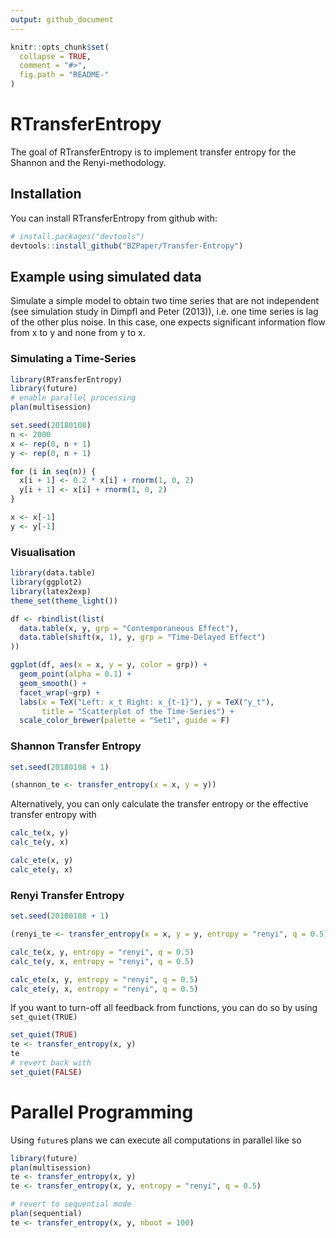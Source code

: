 ```yaml
---
output: github_document
---
```


<!-- README.md is generated from README.Rmd. Please edit that file -->

```r
knitr::opts_chunk$set(
  collapse = TRUE,
  comment = "#>",
  fig.path = "README-"
)
```

# RTransferEntropy

The goal of RTransferEntropy is to implement transfer entropy for the Shannon and the Renyi-methodology.

## Installation

You can install RTransferEntropy from github with:

```r
# install.packages("devtools")
devtools::install_github("BZPaper/Transfer-Entropy")
```

## Example using simulated data

Simulate a simple model to obtain two time series that are not independent (see simulation study in Dimpfl and Peter (2013)),
i.e. one time series is lag of the other plus noise. In this case, one expects significant information flow from x to y 
and none from y to x.

### Simulating a Time-Series
```r
library(RTransferEntropy)
library(future)
# enable parallel processing
plan(multisession)

set.seed(20180108)
n <- 2000
x <- rep(0, n + 1)
y <- rep(0, n + 1)

for (i in seq(n)) {
  x[i + 1] <- 0.2 * x[i] + rnorm(1, 0, 2)
  y[i + 1] <- x[i] + rnorm(1, 0, 2)
}

x <- x[-1]
y <- y[-1]
```


### Visualisation
```r
library(data.table)
library(ggplot2)
library(latex2exp)
theme_set(theme_light())

df <- rbindlist(list(
  data.table(x, y, grp = "Contemporaneous Effect"),
  data.table(shift(x, 1), y, grp = "Time-Delayed Effect")
))

ggplot(df, aes(x = x, y = y, color = grp)) + 
  geom_point(alpha = 0.1) +
  geom_smooth() +
  facet_wrap(~grp) +
  labs(x = TeX("Left: x_t Right: x_{t-1}"), y = TeX("y_t"), 
       title = "Scatterplot of the Time-Series") +
  scale_color_brewer(palette = "Set1", guide = F)
```

### Shannon Transfer Entropy
```r
set.seed(20180108 + 1)

(shannon_te <- transfer_entropy(x = x, y = y))
```

Alternatively, you can only calculate the transfer entropy or the effective transfer entropy with
```r
calc_te(x, y)
calc_te(y, x)

calc_ete(x, y)
calc_ete(y, x)
```


### Renyi Transfer Entropy
```r
set.seed(20180108 + 1)

(renyi_te <- transfer_entropy(x = x, y = y, entropy = "renyi", q = 0.5))

calc_te(x, y, entropy = "renyi", q = 0.5)
calc_te(y, x, entropy = "renyi", q = 0.5)

calc_ete(x, y, entropy = "renyi", q = 0.5)
calc_ete(y, x, entropy = "renyi", q = 0.5)
```

If you want to turn-off all feedback from functions, you can do so by using `set_quiet(TRUE)`
```r
set_quiet(TRUE)
te <- transfer_entropy(x, y)
te
# revert back with
set_quiet(FALSE)
```

# Parallel Programming

Using `future`s plans we can execute all computations in parallel like so
```r
library(future)
plan(multisession)
te <- transfer_entropy(x, y)
te <- transfer_entropy(x, y, entropy = "renyi", q = 0.5)

# revert to sequential mode
plan(sequential)
te <- transfer_entropy(x, y, nboot = 100)
```

